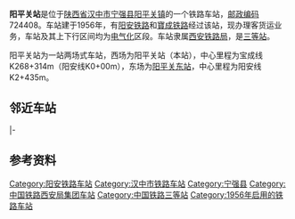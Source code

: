 {{noteTA
|1=zh-cn:始发车次; zh-hk:列車班次;
|2=zh-cn:车次; zh-hk:班次;
}}
{{Infobox China railway station 
|车站名称 = 阳平关站
|图片 = Yangpingguan_Railway_Station_(May_22,_2014).jpg
|车站名称拼音 = Yangpingguan
|英文名称 = Yangpingguan Railway Station
|车站代码 = 45389<ref>{{cite book|title=中华人民共和国铁路车站代码（GB/T 10302-2010）|publisher=中国标准出版社|year=2010|isbn=155066140495|ignore-isbn-error=true|pages=43}}</ref>
|电报码 = YAY
|拼音码 = YPG
|车站地址 = [[陕西省|陕西省]][[汉中市|汉中市]][[宁强县|宁强县]][[阳平关镇|阳平关镇]]
|坐标 = {{coord|32|58|07|N|106|02|00|E|display=inline,title}}
|归属 = [[西安铁路局|西安铁路局]][[汉中车务段|汉中车务段]]
|车站等级 = [[三等站_(中铁)|三等站]]
|线路 = [[阳安铁路|阳安铁路]]<br /> [[寶成铁路|寶成铁路]]
}}
{{distinguish|阳平站}}
'''阳平关站'''是位于[[陕西省|陕西省]][[汉中市|汉中市]][[宁强县|宁强县]][[阳平关镇|阳平关镇]]的一个铁路车站，[[邮政编码|邮政编码]]724408。车站建于1956年，有[[阳安铁路|阳安铁路]]和[[寶成铁路|寶成铁路]]经过该站，现办理客货运业务，车站及其上下行区间均为[[电气化|电气化]]区段。车站隶属[[西安铁路局|西安铁路局]]，是[[三等站_(中铁)|三等站]]。

阳平关站为一站两场式车站，西场为阳平关站（本站），中心里程为宝成线K268+314m（阳安线K0+00m），东场为[[阳平关东站|阳平关东站]]，中心里程为阳安线K2+435m。

== 邻近车站 ==
{{start rail box|[[File:China_Railways.svg|16px]] [[中国铁路|中国铁路]]}}
{{terminus}}
{{s-line|[[阳安铁路|阳安铁路]]<br />{{0}}{{0}} {{0}}{{0}}{{0}} 阳平关站 3km →}}
{{s-inop|[[阳平关东站|阳平关东站]]|[[安康站|安康]]方向}}
|-
{{s-inop|[[灭火沟线路所|灭火沟线路所]]|[[宝鸡站|宝鸡]]方向}}
{{s-line|[[寶成铁路|寶成铁路]]<br />{{0}}← 6km 阳平关站 12km →}}
{{s-inop|[[燕子砭站|燕子砭站]]<br /><s>''[[小楚坝站|小楚坝站]]''</s>(已撤销)|[[成都站|成都]]方向}}
{{end box}}

== 参考资料 ==
{{reflist}}

{{寶成铁路}}
{{阳安铁路}}
{{铁路车站小作品}}
{{陕西小作品}}

[[Category:阳安铁路车站|Category:阳安铁路车站]]
[[Category:汉中市铁路车站|Category:汉中市铁路车站]]
[[Category:宁强县|Category:宁强县]]
[[Category:中国铁路西安局集团车站|Category:中国铁路西安局集团车站]]
[[Category:中国铁路三等站|Category:中国铁路三等站]]
[[Category:1956年启用的铁路车站|Category:1956年启用的铁路车站]]
